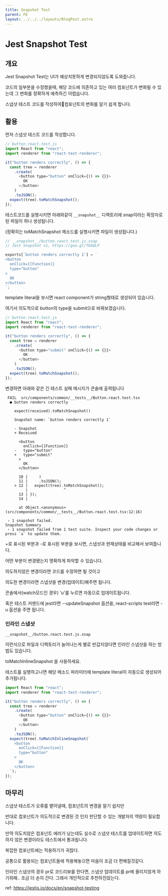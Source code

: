 ```yaml
---
title: Snapshot Test
parent: FE
layout: ../../../layouts/BlogPost.astro
---
```


# Jest Snapshot Test

## 개요

Jest Snapshot Test는 UI가 예상치못하게 변경되지않도록 도와줍니다.

코드의 일부분을 수정했을때, 해당 코드에 의존하고 있는 여러 컴포넌트가 변화될 수 있는데 그 변화를 정확하게 예측하긴 어렵습니다.

스냅샷 테스트 코드를 작성하여컴포넌트의 변화를 알기 쉽게 합니다.

## 활용

먼저 스냅샷 테스트 코드를 작성합니다.

```js
// button.react.test.js
import React from "react";
import renderer from "react-test-renderer";

it("button renders correctly", () => {
  const tree = renderer
    .create(
      <button type="button" onClick={() => {}}>
        OK
      </button>
    )
    .toJSON();
  expect(tree).toMatchSnapshot();
});
```

테스트코드를 실행시키면 아래와같이 `__snapshot__` 디렉토리에 snap이라는 확장자로 된 파일이 하나 생성됩니다.

(정확히는 toMatchSnapshot 메소드를 실행시키면 파일이 생성됩니다.)

```js
// __snapshot__/button.react.test.js.snap
// Jest Snapshot v1, https://goo.gl/fbAQLP

exports[`button renders correctly 1`] = `
<button
  onClick={[Function]}
  type="button"
>
  OK
</button>
`;
```

template literal을 보시면 react component가 string형태로 생성되어 있습니다.

여기서 의도적으로 button의 type을 submit으로 바꿔보겠습니다.

```js
// button.react.test.js
import React from "react";
import renderer from "react-test-renderer";

it("button renders correctly", () => {
  const tree = renderer
    .create(
      <button type="submit" onClick={() => {}}>
        OK
      </button>
    )
    .toJSON();
  expect(tree).toMatchSnapshot();
});
```

변경하면 아래와 같은 긴 테스트 실패 메시지가 콘솔에 출력됩니다

```
 FAIL  src/components/common/__tests__/Button.react.test.tsx
  ● button renders correctly

    expect(received).toMatchSnapshot()

    Snapshot name: `button renders correctly 1`

    - Snapshot
    + Received

      <button
        onClick={[Function]}
    -   type="button"
    +   type="submit"
      >
        OK
      </button>

      10 |     )
      11 |     .toJSON();
    > 12 |   expect(tree).toMatchSnapshot();
         |                ^
      13 | });
      14 |

      at Object.<anonymous> (src/components/common/__tests__/Button.react.test.tsx:12:16)

 › 1 snapshot failed.
Snapshot Summary
 › 1 snapshot failed from 1 test suite. Inspect your code changes or press `u` to update them.
```

+로 표시된 부분과 -로 표시된 부분을 보시면, 스냅샷과 현재상태를 비교해서 보여줍니다.

어떤 부분이 변경됐는지 명확하게 파악할 수 있습니다.

의도하지않은 변경이라면 코드를 수정하면 될 것이고

의도한 변경이라면 스냅샷을 변경(업데이트)해주면 됩니다.

콘솔에서(watch모드인 경우) 'u'를 누르면 자동으로 업데이트됩니다.

혹은 테스트 커맨드에 jest라면 --updateSnapshot 옵션을, react-scripts test라면 -u 옵션을 주면 됩니다.

### 인라인 스냅샷

`__snapshot__/button.react.test.js.snap`

이런식으로 파일과 디렉토리가 늘어나는게 별로 반갑지않다면 인라인 스냅샷을 하는 방법도 있습니다.

toMatchInlineSnapshot 을 사용하세요.

테스트를 실행하고나면 해당 메소드 파라미터에 template literal이 자동으로 생성되어 추가됩니다.

```js
import React from "react";
import renderer from "react-test-renderer";

it("button renders correctly", () => {
  const tree = renderer
    .create(
      <button type="button" onClick={() => {}}>
        OK
      </button>
    )
    .toJSON();
  expect(tree).toMatchInlineSnapshot(`
    <button
      onClick={[Function]}
      type="button"
    >
      OK
    </button>
  `);
});
```

## 마무리

스냅샷 테스트가 오류를 뱉어낼때, 컴포넌트의 변경을 알기 쉽지만

반대로 컴포넌트가 의도적으로 변경된 것 인지 판단할 수 있는 개발자의 역량이 필요합니다.

만약 의도치않은 컴포넌트 에러가 났는데도 실수로 스냅샷 테스트를 업데이트하면 의도하지 않은 변경이라도 테스트에서 통과됩니다.

복잡한 컴포넌트에는 적용하기가 귀찮다.

공통으로 활용되는 컴포넌트들에 적용해놓으면 마음이 조금 더 편해질것같다.

인라인 스냅샷의 경우 pr로 코드리뷰를 한다면, 스냅샷 업데이트를 pr에 올리지않게 하기위해.. 조금 더 손이 간다. 그래서 개인적으로 추천하진않는다.

ref: https://jestjs.io/docs/en/snapshot-testing
